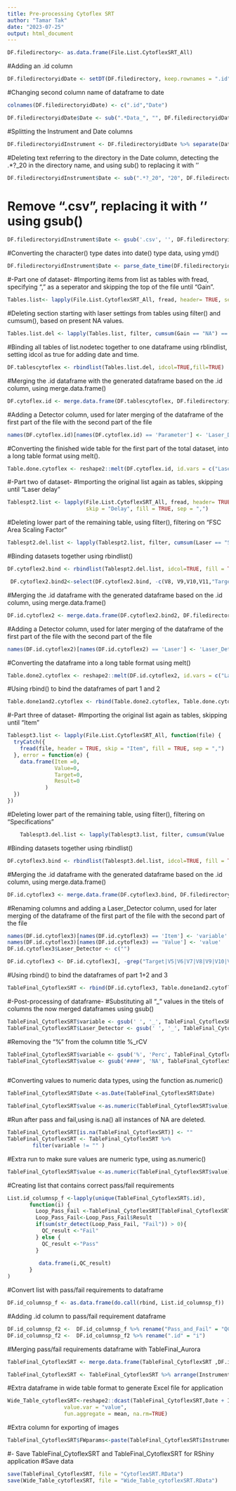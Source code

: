 ---
title: Pre-processing Cytoflex SRT
author: "Tamar Tak"
date: "2023-07-25"
output: html_document
---

```{r Converting list into dataframe using as.data.frame(), warning=TRUE}
DF.filedirectory<- as.data.frame(File.List.CytoflexSRT_All)
```


#Adding an .id column 
```{r Adding .id column using setDT(), warning=TRUE}
DF.filedirectoryidDate <- setDT(DF.filedirectory, keep.rownames = ".id")
```


#Changing second column name of dataframe to date
```{r Changing column name of dataframe to date, warning=TRUE}
colnames(DF.filedirectoryidDate) <- c(".id","Date")
```


```{r Remove part of filename before _Data}
DF.filedirectoryidDate$Date <- sub(".*Data_", "", DF.filedirectoryidDate$Date)
```


#Splitting the Instrument and Date columns 
```{r #Splitting the instrument and Date columns using sepreate and "/" as an identifier, warning=TRUE}
DF.filedirectoryidInstrument <- DF.filedirectoryidDate %>% separate(Date, c("Instrument", "Date"), "/")
```


#Deleting text referring to the directory in the Date column, detecting the .*?_20 in the directory name, and using sub() to replacing it with ''
```{r (Deleting text referring to the directory of the Date column, so only the Date and Time remains, warning=TRUE}
DF.filedirectoryidInstrument$Date <- sub(".*?_20", "20", DF.filedirectoryidInstrument$Date)
```

# Remove ".csv", replacing it with '' using gsub()
```{r Remove ".csv", replacing it with "" using gsub(), warning=TRUE}
DF.filedirectoryidInstrument$Date <- gsub('.csv', '', DF.filedirectoryidInstrument$Date)
```

#Converting the character() type dates into date() type data, using ymd()
```{r Converting data in Date column into date type data, warning=TRUE}
DF.filedirectoryidInstrument$Date <- parse_date_time(DF.filedirectoryidInstrument$Date,"%Y%m%d%H%M")
```




#-Part one of dataset-
#Importing items from list as tables with fread, specifying "," as a seperator and skipping the top of the file until "Gain".
```{r Importing files from list as tables with fread, warning=TRUE}
Tables.list<- lapply(File.List.CytoflexSRT_All, fread, header= TRUE, sep=",",skip = "Gain", fill = TRUE, na.strings= "")
```



#Deleting section starting with laser settings from tables using filter() and cumsum(), based on present NA values. 
```{r (Part 1) Deleting sections after the relevant table by looking for an empty column, warning=TRUE}
Tables.list.del <- lapply(Tables.list, filter, cumsum(Gain == "NA") == 0)
```


#Binding all tables of list.nodetec together to one dataframe using rblindlist, setting idcol as true for adding date and time.
```{r (Part 1) Binding all tables together to one dataframe, warning=TRUE}
DF.tablescytoflex <- rbindlist(Tables.list.del, idcol=TRUE,fill=TRUE)
```


#Merging the .id dataframe with the generated dataframe based on the .id column, using merge.data.frame()
```{r (Part 1) Merging dataframes based on .id column, warning=TRUE}
DF.cytoflex.id <- merge.data.frame(DF.tablescytoflex, DF.filedirectoryidInstrument, by.x= ".id")
```


#Adding a Detector column, used for later merging of the dataframe of the first part of the file with the second part of the file 
```{r (Part 1) Adding extra Laser column, warning=TRUE}
names(DF.cytoflex.id)[names(DF.cytoflex.id) == 'Parameter'] <- 'Laser_Detector'
```


#Converting the finished wide table for the first part of the total dataset, into a long table format using melt().
```{r (Part 1) Converting part one of table into long table format., warning=TRUE}
Table.done.cytoflex <- reshape2::melt(DF.cytoflex.id, id.vars = c("Laser_Detector" ,"Date", ".id", "Instrument","Result"))
```





#-Part two of dataset-
#Importing the original list again as tables, skipping until "Laser delay" 
```{r (Part 2) Importing items from list as tables using fread for part 2 of the dataset, warning=TRUE}
Tablespt2.list <- lapply(File.List.CytoflexSRT_All, fread, header= TRUE, 
                         skip = "Delay", fill = TRUE, sep = ",")
```


#Deleting lower part of the remaining table, using filter(), filtering on "FSC Area Scaling Factor"
```{r (Part 2) Deleting the lower part of the remaining table, warning=TRUE}
Tablespt2.del.list <- lapply(Tablespt2.list, filter, cumsum(Laser == "Signal Value") == 0)
```
 
 
#Binding datasets together using rbindlist()
```{r (Part 2) Binding datasets together, warning=TRUE}
DF.cytoflex2.bind <- rbindlist(Tablespt2.del.list, idcol=TRUE, fill = TRUE)
```


```{r (Part 2) removing columns with only NA, warning=TRUE}
 DF.cytoflex2.bind2<-select(DF.cytoflex2.bind, -c(V8, V9,V10,V11,"Target Power(mW)") )
```


#Merging the .id dataframe with the generated dataframe based on the .id column, using merge.data.frame()
```{r (Part 2) Merging dtaframes based on .id column}
DF.id.cytoflex2 <- merge.data.frame(DF.cytoflex2.bind2, DF.filedirectoryidInstrument, by.x= ".id")
```


#Adding a Detector column, used for later merging of the dataframe of the first part of the file with the second part of the file 
```{r (Part 2) Adding extra Detector column, warning=TRUE}
names(DF.id.cytoflex2)[names(DF.id.cytoflex2) == 'Laser'] <- 'Laser_Detector'

```


#Converting the dataframe into a long table format using melt()
```{r (Part 2) Converting part two of table into long table format., warning=TRUE}
Table.done2.cytoflex <- reshape2::melt(DF.id.cytoflex2, id.vars = c("Laser_Detector" ,"Date", ".id", "Instrument","Result"))
```


#Using rbind() to bind the dataframes of part 1 and 2
```{r (Part 2) Binding the part 1 and part 2 tables together, warning=TRUE}
Table.done1and2.cytoflex <- rbind(Table.done2.cytoflex, Table.done.cytoflex)
```




#-Part three of dataset-
#Importing the original list again as tables, skipping until "Item" 
```{r (Part 3) Importing items from list as tables using fread for part 3 of the dataset, warning=TRUE}
Tablespt3.list <- lapply(File.List.CytoflexSRT_All, function(file) {
  tryCatch({
    fread(file, header = TRUE, skip = "Item", fill = TRUE, sep = ",")
  }, error = function(e) {
    data.frame(Item =0,
               Value=0,
               Target=0,
               Result=0
            )
  })
})
```


#Deleting lower part of the remaining table, using filter(), filtering on "Specifications"
```{r (Part 3) Deleting the lower part of the remaining table, warning=TRUE}
    Tablespt3.del.list <- lapply(Tablespt3.list, filter, cumsum(Value  == "NA" | Item  == "Specifications") == 0)
```
 
 
#Binding datasets together using rbindlist()
```{r (Part 3) Binding datasets together, warning=TRUE}
DF.cytoflex3.bind <- rbindlist(Tablespt3.del.list, idcol=TRUE, fill = TRUE)
```


#Merging the .id dataframe with the generated dataframe based on the .id column, using merge.data.frame()
```{r (Part 3) Merging dtaframes based on .id column}
DF.id.cytoflex3 <- merge.data.frame(DF.cytoflex3.bind, DF.filedirectoryidInstrument, by.x= ".id")
```


#Renaming columns and adding a Laser_Detector column, used for later merging of the dataframe of the first part of the file with the second part of the file 
```{r (Part 3) Adding extra Detector column, warning=TRUE}
names(DF.id.cytoflex3)[names(DF.id.cytoflex3) == 'Item'] <- 'variable'
names(DF.id.cytoflex3)[names(DF.id.cytoflex3) == 'Value'] <- 'value'
DF.id.cytoflex3$Laser_Detector <- c("")

```

```{r removing target value column and V5-12 columns if present}
DF.id.cytoflex3 <- DF.id.cytoflex3[, -grep("Target|V5|V6|V7|V8|V9|V10|V11", colnames(DF.id.cytoflex3))]
```


#Using rbind() to bind the dataframes of part 1+2 and 3
```{r (Part 3) Binding the part 1 and part 2 tables together, warning=TRUE}
TableFinal_CytoflexSRT <- rbind(DF.id.cytoflex3, Table.done1and2.cytoflex)
```







#-Post-processing of dataframe-
#Substituting all "_" values in the titels of columns the now merged dataframes using gsub()
```{r (Post) Substituting all "_" in the titles of columns, warning=TRUE}
TableFinal_CytoflexSRT$variable <- gsub(' ', '_', TableFinal_CytoflexSRT$variable)
TableFinal_CytoflexSRT$Laser_Detector <- gsub(' ', '_', TableFinal_CytoflexSRT$Laser_Detector)

```


#Removing the "%" from the column title %_rCV
```{r (Post) Removing the "%" from column names, warning=TRUE}
TableFinal_CytoflexSRT$variable <- gsub('%', 'Perc', TableFinal_CytoflexSRT$variable)
TableFinal_CytoflexSRT$value <- gsub('####', 'NA', TableFinal_CytoflexSRT$value)



```


#Converting values to numeric data types, using the function as.numeric()
```{r Converting values to numberic data types, warning=TRUE}
TableFinal_CytoflexSRT$Date <-as.Date(TableFinal_CytoflexSRT$Date)

TableFinal_CytoflexSRT$value <-as.numeric(TableFinal_CytoflexSRT$value)
```

#Run after pass and fail,using is.na() all instances of NA are deleted.
```{r (Post) deleting all instances of NA, warning=TRUE}
TableFinal_CytoflexSRT[is.na(TableFinal_CytoflexSRT)] <- ""
TableFinal_CytoflexSRT <- TableFinal_CytoflexSRT %>%
        filter(variable != "" )
```



#Extra run to make sure values are numeric type, using as.numeric()
```{r (Post) Extra run to make sure values are of numeric type, warning=TRUE}
TableFinal_CytoflexSRT$value <-as.numeric(TableFinal_CytoflexSRT$value)
```

#Creating list that contains correct pass/fail requirements 
```{r (Post) Loop to fill in Pass anf Fail column, warning=TRUE}
List.id_columnsp_f <-lapply(unique(TableFinal_CytoflexSRT$.id),
       function(i) {
         Loop_Pass_Fail <-TableFinal_CytoflexSRT[TableFinal_CytoflexSRT$.id == i,]
         Loop_Pass_Fail<-Loop_Pass_Fail$Result
         if(sum(str_detect(Loop_Pass_Fail, "Fail")) > 0){
           QC_result <-"Fail"
         } else {
           QC_result <-"Pass" 
         }
         
          data.frame(i,QC_result)
       }
)
```


#Convert list with pass/fail requirements to dataframe
```{r (Post) Convert list with pass/fail requirements to dataframe, warning=TRUE}
DF.id_columnsp_f <- as.data.frame(do.call(rbind, List.id_columnsp_f))
```


#Adding .id column to pass/fail requirement dataframe 
```{r (Post) renaming columns , warning=TRUE}
DF.id_columnsp_f2 <-  DF.id_columnsp_f %>% rename("Pass_and_Fail" = "QC_result")
DF.id_columnsp_f2 <-  DF.id_columnsp_f2 %>% rename(".id" = "i")
```


#Merging pass/fail requirements dataframe with TableFinal_Aurora
```{r (Post) Merging pass/fail requirements dataframe with TableFinal_Aurora, warning=TRUE}
TableFinal_CytoflexSRT <- merge.data.frame(TableFinal_CytoflexSRT ,DF.id_columnsp_f2, by.x= ".id", by.y = ".id")
```


```{r reorder lasers/detectors in TableFinal_CytoflexSRT alphabetically}
TableFinal_CytoflexSRT <- TableFinal_CytoflexSRT %>% arrange(Instrument, variable, Laser_Detector,Date)
```


#Extra dataframe in wide table format to generate Excel file for application 
```{r (Post) Extra dataframe in wide table format to generate Excel file for application , warning=TRUE}
Wide_Table_cytoflexSRT<-reshape2::dcast(TableFinal_CytoflexSRT,Date + Instrument + Pass_and_Fail ~ variable+ Laser_Detector, 
                  value.var = "value",
                  fun.aggregate = mean, na.rm=TRUE)
```

#Extra column for exporting of images
```{r (Post) Extra column for exporting of images, warning=TRUE}
TableFinal_CytoflexSRT$FWparams<-paste(TableFinal_CytoflexSRT$Instrument,TableFinal_CytoflexSRT$variable,TableFinal_CytoflexSRT$Laser,TableFinal_CytoflexSRT$Laser_Detector,sep="_")
```


#- Save TableFinal_CytoflexSRT and TableFinal_CytoflexSRT for RShiny application
#Save data
```{r Save the data, warning=TRUE}
save(TableFinal_CytoflexSRT, file = "CytoflexSRT.RData")
save(Wide_Table_cytoflexSRT, file = "Wide_Table_cytoflexSRT.RData")
```


